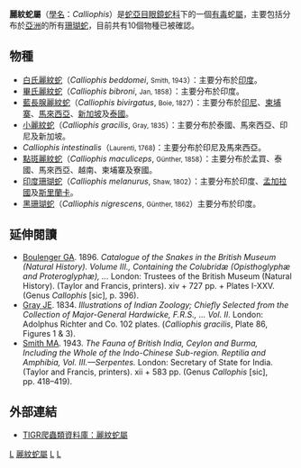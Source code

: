 {{Automatic Taxobox
| taxon = Calliophis
| image = 
| image_caption = 
| authority = Gray, 1834
}}

'''麗紋蛇屬'''（[[學名|學名]]：''Calliophis''）是[[蛇亞目|蛇亞目]][[眼鏡蛇科|眼鏡蛇科]]下的一個[[毒蛇|有毒]]蛇[[屬|屬]]，主要包括分布於[[亞洲|亞洲]]的所有[[珊瑚蛇|珊瑚蛇]]，目前共有10個物種已被確認。

==物種 ==
*[[白氏麗紋蛇|白氏麗紋蛇]]（''Calliophis beddomei'', <small>Smith, 1943</small>）：主要分布於[[印度|印度]]。
*[[畢氏麗紋蛇|畢氏麗紋蛇]]（''Calliophis bibroni'', <small>Jan, 1858</small>）：主要分布於印度。
*[[藍長腺麗紋蛇|藍長腺麗紋蛇]]（''Calliophis bivirgatus'', <small>Boie, 1827</small>）：主要分布於[[印尼|印尼]]、[[柬埔寨|柬埔寨]]、[[馬來西亞|馬來西亞]]、[[新加坡|新加坡]]及[[泰國|泰國]]。
*[[小麗紋蛇|小麗紋蛇]]（''Calliophis gracilis'', <small>Gray, 1835</small>）：主要分布於泰國、馬來西亞、印尼及新加坡。
*''Calliophis intestinalis''（<small>Laurenti, 1768</small>)：主要分布於印尼及馬來西亞。
*[[點斑麗紋蛇|點斑麗紋蛇]]（''Calliophis maculiceps'', <small>Günther, 1858</small>）：主要分布於孟買、泰國、馬來西亞、越南、柬埔寨及寮國。
*[[印度珊瑚蛇|印度珊瑚蛇]]（''Calliophis melanurus'', <small>Shaw, 1802</small>）：主要分布於印度、[[孟加拉國|孟加拉國]]及[[斯里蘭卡|斯里蘭卡]]。
*[[黑珊瑚蛇|黑珊瑚蛇]]（''Calliophis nigrescens'', <small>Günther, 1862</small>）主要分布於印度。

==延伸閱讀==
{{refbegin}}
* [[George_Albert_Boulenger|Boulenger GA]]. 1896. ''Catalogue of the Snakes in the British Museum (Natural History). Volume III., Containing the Colubridæ (Opisthoglyphæ and Proteroglyphæ), ...'' London: Trustees of the British Museum (Natural History). (Taylor and Francis, printers). xiv + 727 pp. + Plates I-XXV. (Genus ''Callophis'' [sic], p. 396).
* [[约翰·爱德华·格雷|Gray JE]]. 1834. ''Illustrations of Indian Zoology; Chiefly Selected from the Collection of Major-General Hardwicke, F.R.S., ... Vol. II.'' London: Adolphus Richter and Co. 102 plates. (''Calliophis gracilis'', Plate 86, Figures 1 & 3).
* [[Malcolm_Arthur_Smith|Smith MA]]. 1943. ''The Fauna of British India, Ceylon and Burma, Including the Whole of the Indo-Chinese Sub-region. Reptilia and Amphibia, Vol. III.—Serpentes.'' London: Secretary of State for India. (Taylor and Francis, printers). xii + 583 pp. (Genus ''Callophis'' [sic], pp. 418–419).
{{refend}}

==外部連結==
*{{en}}[http://reptile-database.reptarium.cz/search.php?&genus=Calliophis&submit=Search TIGR爬蟲類資料庫：麗紋蛇屬]{{Wayback|url=http://reptile-database.reptarium.cz/search.php?&genus=Calliophis&submit=Search |date=20110826010023 }}

{{taxonbar}}

[[Category:眼鏡蛇科|L]]
[[Category:麗紋蛇屬|]]
[[Category:毒蛇|L]]
[[Category:_1834年描述的分类群|L]]